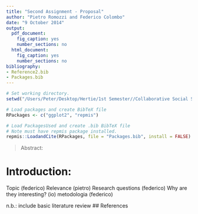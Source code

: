 ```yaml
---
title: "Second Assignment - Proposal"
author: "Pietro Romozzi and Federico Colombo"
date: "9 October 2014"
output:
  pdf_document:
    fig_caption: yes
    number_sections: no
  html_document:
    fig_caption: yes
    number_sections: no
bibliography:
- Reference2.bib
- Packages.bib
---
```


```r
# Set working directory.
setwd("/Users/Peter/Desktop/Hertie/1st Semester//Collaborative Social Science Data Analysis//SecondAssignment")

# Load packages and create BibTeX file
RPackages <- c("ggplot2", "repmis")

# Load PackagesUsed and create .bib BibTeX file
# Note must have repmis package installed.
repmis::LoadandCite(RPackages, file = "Packages.bib", install = FALSE)

```

> Abstract:

# Introduction:

Topic (federico)
Relevance (pietro)
Research questions (federico)
Why are they interesting? (io)
metodologia (federico)

n.b.: include basic literature review
## References